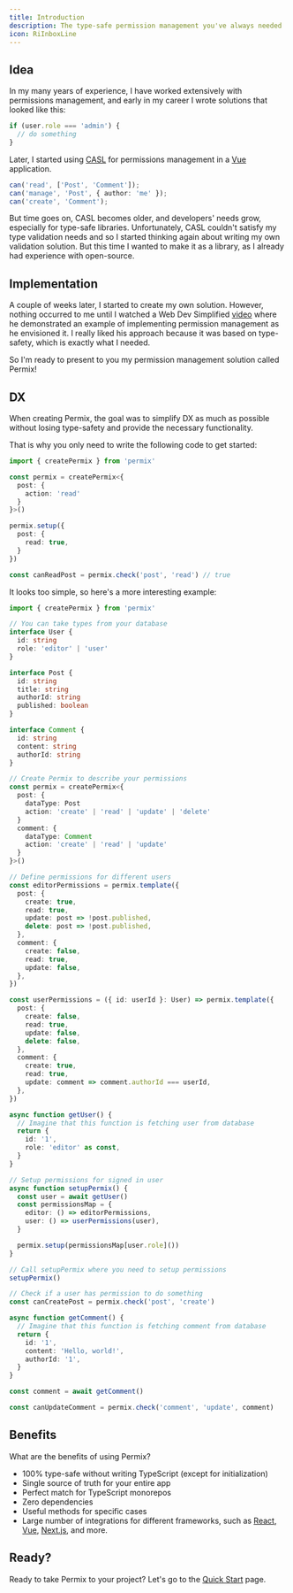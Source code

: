 ```yaml
---
title: Introduction
description: The type-safe permission management you've always needed
icon: RiInboxLine
---
```


## Idea

In my many years of experience, I have worked extensively with permissions management, and early in my career I wrote solutions that looked like this:

```ts
if (user.role === 'admin') {
  // do something
}
```

Later, I started using [CASL](https://casl.js.org) for permissions management in a [Vue](https://vuejs.org/) application.

```ts
can('read', ['Post', 'Comment']);
can('manage', 'Post', { author: 'me' });
can('create', 'Comment');
```

But time goes on, CASL becomes older, and developers' needs grow, especially for type-safe libraries. Unfortunately, CASL couldn't satisfy my type validation needs and so I started thinking again about writing my own validation solution. But this time I wanted to make it as a library, as I already had experience with open-source.

## Implementation

A couple of weeks later, I started to create my own solution. However, nothing occurred to me until I watched a Web Dev Simplified [video](https://www.youtube.com/watch?v=5GG-VUvruzE) where he demonstrated an example of implementing permission management as he envisioned it. I really liked his approach because it was based on type-safety, which is exactly what I needed.

So I'm ready to present to you my permission management solution called Permix!

## DX

When creating Permix, the goal was to simplify DX as much as possible without losing type-safety and provide the necessary functionality.

That is why you only need to write the following code to get started:

```ts twoslash
import { createPermix } from 'permix'

const permix = createPermix<{
  post: {
    action: 'read'
  }
}>()

permix.setup({
  post: {
    read: true,
  }
})

const canReadPost = permix.check('post', 'read') // true
```

It looks too simple, so here's a more interesting example:

```ts twoslash
import { createPermix } from 'permix'

// You can take types from your database
interface User {
  id: string
  role: 'editor' | 'user'
}

interface Post {
  id: string
  title: string
  authorId: string
  published: boolean
}

interface Comment {
  id: string
  content: string
  authorId: string
}

// Create Permix to describe your permissions
const permix = createPermix<{
  post: {
    dataType: Post
    action: 'create' | 'read' | 'update' | 'delete'
  }
  comment: {
    dataType: Comment
    action: 'create' | 'read' | 'update'
  }
}>()

// Define permissions for different users
const editorPermissions = permix.template({
  post: {
    create: true,
    read: true,
    update: post => !post.published,
    delete: post => !post.published,
  },
  comment: {
    create: false,
    read: true,
    update: false,
  },
})

const userPermissions = ({ id: userId }: User) => permix.template({
  post: {
    create: false,
    read: true,
    update: false,
    delete: false,
  },
  comment: {
    create: true,
    read: true,
    update: comment => comment.authorId === userId,
  },
})

async function getUser() {
  // Imagine that this function is fetching user from database
  return {
    id: '1',
    role: 'editor' as const,
  }
}

// Setup permissions for signed in user
async function setupPermix() {
  const user = await getUser()
  const permissionsMap = {
    editor: () => editorPermissions,
    user: () => userPermissions(user),
  }

  permix.setup(permissionsMap[user.role]())
}

// Call setupPermix where you need to setup permissions
setupPermix()

// Check if a user has permission to do something
const canCreatePost = permix.check('post', 'create')

async function getComment() {
  // Imagine that this function is fetching comment from database
  return {
    id: '1',
    content: 'Hello, world!',
    authorId: '1',
  }
}

const comment = await getComment()

const canUpdateComment = permix.check('comment', 'update', comment)
```

## Benefits

What are the benefits of using Permix?

- 100% type-safe without writing TypeScript (except for initialization)
- Single source of truth for your entire app
- Perfect match for TypeScript monorepos
- Zero dependencies
- Useful methods for specific cases
- Large number of integrations for different frameworks, such as [React](/docs/integrations/react), [Vue](/docs/integrations/vue), [Next.js](/docs/integrations/next), and more.

## Ready?

Ready to take Permix to your project? Let's go to the [Quick Start](/docs/quick-start) page.
